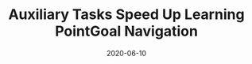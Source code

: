 ---
title: Auxiliary Tasks Speed Up Learning PointGoal Navigation
date: "2020-06-10"
pub_info: arXiv, 2020
authors:
    - Joel Ye
    - Dhruv Batra
    - Erik Wijmans*
    - Abhishek Das*
paper: https://arxiv.org/abs/2007.04561
code: https://github.com/joel99/habitat-pointnav-aux
image: "aux_task_speed.png"
---